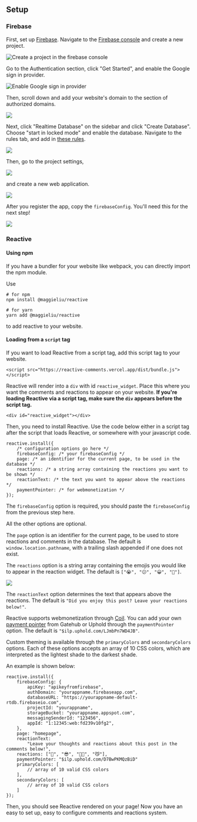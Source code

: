 
<main className="my-24">
<Heading />

<div className="prose mx-auto text-lg prose-sky mt-8">

## Setup

### Firebase

First, set up [Firebase](https://firebase.google.com/). Navigate to the [Firebase console](https://console.firebase.google.com/) and create a new project.

![Create a project in the firebase console](/1-create-project.png)

Go to the Authentication section, click "Get Started", and enable the Google sign in provider.

![Enable Google sign in provider](/2-auth.png)

Then, scroll down and add your website's domain to the section of authorized domains.

![](/3-domain.png)

Next, click "Realtime Database" on the sidebar and click "Create Database". Choose "start in locked mode" and enable the database. Navigate to the rules tab, and add in [these rules](https://reactive-comments.vercel.app/firebaserules.json).

![](/4-rules.png)

Then, go to the project settings,

![](/5-settings.png)

and create a new web application.

![](/6-webapp.png)

After you register the app, copy the `firebaseConfig`. You'll need this for the next step!

![](/7-config.png)

### Reactive

#### Using npm

If you have a bundler for your website like webpack, you can directly import the npm module.

Use

```
# for npm
npm install @maggieliu/reactive

# for yarn
yarn add @maggieliu/reactive
```

to add reactive to your website.

#### Loading from a `script` tag

If you want to load Reactive from a script tag, add this script tag to your website.

```
<script src="https://reactive-comments.vercel.app/dist/bundle.js"></script>
```

Reactive will render into a `div` with id `reactive_widget`. Place this where you want the comments and reactions to appear on your website. **If you're loading Reactive via a script tag, make sure the `div` appears before the script tag.**

```
<div id="reactive_widget"></div>
```

Then, you need to install Reactive. Use the code below either in a script tag after the script that loads Reactive, or somewhere with your javascript code.

```
reactive.install({
    /* configuration options go here */
    firebaseConfig: /* your firebaseConfig */
    page: /* an identifier for the current page, to be used in the database */
    reactions: /* a string array containing the reactions you want to be shown */
    reactionText: /* the text you want to appear above the reactions */
    paymentPointer: /* for webmonetization */
});
```

The `firebaseConfig` option is required, you should paste the `firebaseConfig` from the previous step here.

All the other options are optional.

The `page` option is an identifier for the current page, to be used to store reactions and comments in the database. The default is `window.location.pathname`, with a trailing slash appended if one does not exist.

The `reactions` option is a string array containing the emojis you would like to appear in the reaction widget. The default is `["😭", "😕", "😀", "🤩"]`.

![](/8-reactions.png)

The `reactionText` option determines the text that appears above the reactions. The default is `"Did you enjoy this post? Leave your reactions below!"`.

Reactive supports webmonetization through [Coil](https://coil.com/). You can add your own [payment pointer](https://help.coil.com/docs/monetize/paymentpointer/pp-overview/index.html) from Gatehub or Uphold through the `paymentPointer` option. The default is `"$ilp.uphold.com/LJmbPn7WD4JB"`.

Custom theming is available through the `primaryColors` and `secondaryColors` options. Each of these options accepts an array of 10 CSS colors, which are interpreted as the lightest shade to the darkest shade.

An example is shown below:

```
reactive.install({
    firebaseConfig: {
        apiKey: "apikeyfromfirebase",
        authDomain: "yourappname.firebaseapp.com",
        databaseURL: "https://yourappname-default-rtdb.firebaseio.com",
        projectId: "yourappname",
        storageBucket: "yourappname.appspot.com",
        messagingSenderId: "123456",
        appId: "1:12345:web:fd239v10fg2",
    },
    page: "homepage",
    reactionText:
        "Leave your thoughts and reactions about this post in the comments below!",
    reactions: ["🦄", "😎", "😶‍🌫️", "😼"],
    paymentPointer: "$ilp.uphold.com/D7BwPKMQzBiD"
    primaryColors: [
        // array of 10 valid CSS colors
    ],
    secondaryColors: [
        // array of 10 valid CSS colors
    ]
});
```

Then, you should see Reactive rendered on your page! Now you have an easy to set up, easy to configure comments and reactions system.

</div>
<div className="max-w-prose mx-auto">
<Reactive />
</div>

</main>
